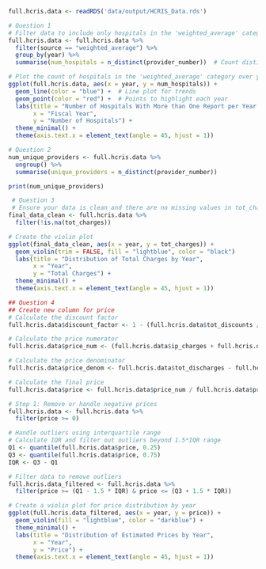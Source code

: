 ```r
full.hcris.data <- readRDS('data/output/HCRIS_Data.rds')
```

```r
# Question 1
# Filter data to include only hospitals in the 'weighted_average' category
full.hcris.data <- full.hcris.data %>%
  filter(source == "weighted_average") %>%
  group_by(year) %>%
  summarise(num_hospitals = n_distinct(provider_number))  # Count distinct hospitals

# Plot the count of hospitals in the 'weighted_average' category over years
ggplot(full.hcris.data, aes(x = year, y = num_hospitals)) +
  geom_line(color = "blue") +  # Line plot for trends
  geom_point(color = "red") +  # Points to highlight each year
  labs(title = "Number of Hospitals With More than One Report per Year Over Time",
       x = "Fiscal Year",
       y = "Number of Hospitals") +
  theme_minimal() +
  theme(axis.text.x = element_text(angle = 45, hjust = 1))
```

```r
# Question 2
num_unique_providers <- full.hcris.data %>%
  ungroup() %>% 
  summarise(unique_providers = n_distinct(provider_number))

print(num_unique_providers)
```

```r
 # Question 3
 # Ensure your data is clean and there are no missing values in tot_charges or year
final_data_clean <- full.hcris.data %>%
  filter(!is.na(tot_charges))  

# Create the violin plot
ggplot(final_data_clean, aes(x = year, y = tot_charges)) +
  geom_violin(trim = FALSE, fill = "lightblue", color = "black") 
  labs(title = "Distribution of Total Charges by Year",
       x = "Year",
       y = "Total Charges") +
  theme_minimal() +  
  theme(axis.text.x = element_text(angle = 45, hjust = 1))
```

```r
## Question 4
## Create new column for price 
# Calculate the discount factor
full.hcris.data$discount_factor <- 1 - (full.hcris.data$tot_discounts / full.hcris.data$tot_charges)

# Calculate the price numerator
full.hcris.data$price_num <- (full.hcris.data$ip_charges + full.hcris.data$icu_charges + full.hcris.data$ancillary_charges) * full.hcris.data$discount_factor - full.hcris.data$tot_mcare_payment

# Calculate the price denominator
full.hcris.data$price_denom <- full.hcris.data$tot_discharges - full.hcris.data$mcare_discharges

# Calculate the final price
full.hcris.data$price <- full.hcris.data$price_num / full.hcris.data$price_denom
```

```r
# Step 1: Remove or handle negative prices
full.hcris.data <- full.hcris.data %>%
  filter(price >= 0)  

# Handle outliers using interquartile range
# Calculate IQR and filter out outliers beyond 1.5*IQR range
Q1 <- quantile(full.hcris.data$price, 0.25)
Q3 <- quantile(full.hcris.data$price, 0.75)
IQR <- Q3 - Q1

# Filter data to remove outliers
full.hcris.data_filtered <- full.hcris.data %>%
  filter(price >= (Q1 - 1.5 * IQR) & price <= (Q3 + 1.5 * IQR))

# Create a violin plot for price distribution by year
ggplot(full.hcris.data_filtered, aes(x = year, y = price)) +
  geom_violin(fill = "lightblue", color = "darkblue") +
  theme_minimal() +
  labs(title = "Distribution of Estimated Prices by Year",
       x = "Year",
       y = "Price") +
  theme(axis.text.x = element_text(angle = 45, hjust = 1))
```